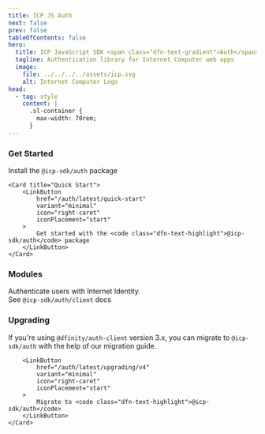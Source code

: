 ```yaml
---
title: ICP JS Auth
next: false
prev: false
tableOfContents: false
hero:
  title: ICP JavaScript SDK <span class="dfn-text-gradient">Auth</span>
  tagline: Authentication library for Internet Computer web apps
  image:
    file: ../../../../assets/icp.svg
    alt: Internet Computer Logo
head:
  - tag: style
    content: |
      .sl-container {
        max-width: 70rem;
      }
---
```



### Get Started

<CardGrid>
    <Card title="Installation">
        <LinkButton
            href="/auth/latest/installation"
            variant="minimal"
            icon="right-caret"
            iconPlacement="start"
        >
            Install the <code class="dfn-text-highlight">@icp-sdk/auth</code> package
        </LinkButton>
    </Card>

    <Card title="Quick Start">
        <LinkButton
            href="/auth/latest/quick-start"
            variant="minimal"
            icon="right-caret"
            iconPlacement="start"
        >
            Get started with the <code class="dfn-text-highlight">@icp-sdk/auth</code> package
        </LinkButton>
    </Card>
</CardGrid>

### Modules

<CardGrid>
    <Card title="Client">
        Authenticate users with Internet Identity.
        <br />
        <LinkButton
            href="/auth/latest/api/client"
            variant="minimal"
            icon="right-caret"
            iconPlacement="start"
        >
            See <code class="dfn-text-highlight">@icp-sdk/auth/client</code> docs
        </LinkButton>
    </Card>
</CardGrid>

### Upgrading

<CardGrid>
    <Card title="ICP JS SDK Auth">
        <p>
            If you're using <code>@dfinity/auth-client</code> version 3.x, you can migrate to
            <code>@icp-sdk/auth</code> with the help of our migration guide.
        </p>

        <LinkButton
            href="/auth/latest/upgrading/v4"
            variant="minimal"
            icon="right-caret"
            iconPlacement="start"
        >
            Migrate to <code class="dfn-text-highlight">@icp-sdk/auth</code>
        </LinkButton>
    </Card>
</CardGrid>
